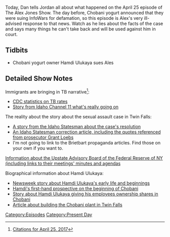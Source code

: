 {{DEFAULTSORT:
    #_EPISODE_0034:April 25, 2017
}}{{Episode
    | title           = April 25, 2017
    | caption         = Listen to this episode on [https://knowledgefight.libsyn.com/knowledge-fight-april-25-2017 Libsyn] [https://open.spotify.com/episode/0lypKRWfdw4p80PshOg6lW Spotify]
    | episodeNumber   = 34
    | length          = 02:48:25
    | airDate         = April 28, 2017
    | coverageDate    = April 25, 2017
    | episodeType     = [[:Category:Present Day|Present Day]]
    | appearance      = [[Hamdi Ulukaya]]
    | oocDrop         = I will win or I will die.
    | previousEpisode = [[33: April 22, 2017]]
    | nextEpisode     = [[35: Custody Press Conference]]
}}

{{Stub}}

Today, Dan tells Jordan all about what happened on the April 25 episode of The Alex Jones Show. The day before, Chobani yogurt announced that they were suing InfoWars for defamation, so this episode is Alex's very ill-advised response to that news. Watch as he lies about the facts of the case and says many things he can't take back and will be used against him in court.

==Tidbits==

*Chobani yogurt owner Hamdi Ulukaya sues Ales

==Detailed Show Notes==

Immigrants are bringing in TB narrative<ref>[https://knowledgefight.com/research/2017/4/27/citations-for-april-25-2017 Citations for April 25, 2017]</ref>:

*[https://www.cdc.gov/mmwr/volumes/66/wr/mm6611a2.htm?s_cid=mm6611a2_w CDC statistics on TB rates]
*[http://www.kmvt.com/content/news/7-Refugees-confirmed-with-TB-no-threat-to-public-safety-384769711.html Story from Idaho Channel 11 what's really going on]

The reality about the story about the sexual assault case in Twin Falls:

*[http://www.idahostatesman.com/news/state/article142759434.html A story from the Idaho Statesman about the case's resolution]
*[http://www.idahostatesman.com/news/state/idaho/article84829787.html An Idaho Statesman correction article, including the quotes referenced from prosecutor Grant Loebs]
*I'm not going to link to the Brietbart propaganda articles. Find those on your own if you want to.

[https://www.newyorkfed.org/aboutthefed/ag_upstateny_regional.html Information about the Upstate Advisory Board of the Federal Reserve of NY (including links to their meetings' minutes and agendas]

Biographical information about Hamdi Ulukaya:

*[http://www.newsweek.com/2013/06/12/its-all-greek-him-chobanis-unlikely-success-story-237526.html Newsweek story about Hamdi Ulukaya's early life and beginnings]
*[https://www.inc.com/kimberly-weisul/chobanis-hamdi-ulukaya-dairy-boy-made-good.html Hamdi's first-hand prospective on the beginning of Chobani]
*[https://www.usatoday.com/story/money/2016/04/27/chobani-employees-get-surprise-ownership-stake/83585844/ Story about Hamdi Ulukaya giving his employees ownership shares in Chobani]
*[http://www.turkofamerica.com/index.php?option=com_content&task=view&id=1223&Itemid=57 Article about building the Chobani plant in Twin Falls]

[[Category:Episodes]]
[[Category:Present Day]]
